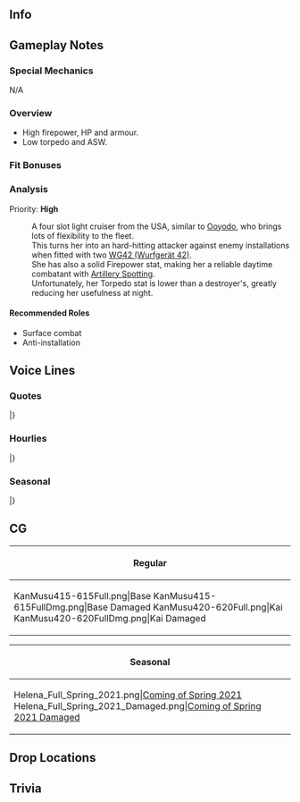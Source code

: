 ==Info==
{{KanmusuInfo|ID=415-615}}
{{KanmusuInfo|ID=420-620}}

==Gameplay Notes==
===Special Mechanics===
N/A

===Overview===
* High firepower, HP and armour.
* Low torpedo and ASW.

===Fit Bonuses===
{{:{{BASEPAGENAME}}/Equipment Bonuses}}
{{clear}}

===Analysis===
Priority: '''High'''

:A four slot light cruiser from the USA, similar to [[Ooyodo]], who brings lots of flexibility to the fleet.
:This turns her into an hard-hitting attacker against enemy installations when fitted with two [[WG42 (Wurfgerät 42)]].
:She has also a solid Firepower stat, making her a reliable daytime combatant with [[Artillery Spotting]].
:Unfortunately, her Torpedo stat is lower than a destroyer's, greatly reducing her usefulness at night.


====Recommended Roles====
* Surface combat
* Anti-installation

==Voice Lines==
===Quotes===
{{ShipquoteHeader}}
{{ShipquoteKai
|scenario = Introduction
|origin =My name is Helena. St. Louis-class軽巡洋艦二番艦USS CL-50 Helena. よろしくね！
|translation =My name is Helena. I'm the 2nd of the St. Louis-class<ref>Sub-class of the Brooklyn-class light cruisers.</ref> light cruisers, USS Cl-50 Helena. Pleasure to work with you!
}}
{{ShipquoteKai|kai = true|scenario = Introduction
|origin =St. Louis-class軽巡洋艦二番艦USS CL-50 Helena, standby! 提督、今日もHelenaと、頑張って行きましょうね？
|translation =2nd of the St. Louis-class light cruisers, USS CL-50 Helena, on standby! Admiral, let's work hard together again today, okay?
}}
{{ShipquoteKai
|scenario = Library
|origin =USS CL-50 Helenaです。St. Louis-class軽巡二番艦として建造されました。真珠湾空襲を経験、エスペランス岬沖海戦、第三次ソロモン海戦、そしてクラ湾の夜戦で日本海軍の精鋭と激しく戦いました。
|translation =I'm USS CL-50 Helena. I was built as the 2nd of the St. Louis-class light cruisers. I experienced the air attack on Pearl Harbor, and fought fiercely with the best the Japanese Navy had to offer at the Battle of Cape Esperance, the Naval Battle of Guadalcanal, and the Battle of Kula Gulf. 
}}
{{ShipquoteKai
|scenario = Secretary 1
|origin =What can I do for you?
|translation =What can I do for you?
}}
{{ShipquoteKai
|scenario = Secretary 2
|origin =いいじゃない？Helenaと行きましょう？
|translation =Sure, why not? Shall we get going?
}}
{{ShipquoteKai
|scenario = Secretary 3
|origin =真珠湾でも、Waspの時もソロモンでも、本当好き勝手やってくれたわよね、あなたたち！まあ、夜の戦いは気を付けるようにするわ。今は味方同士、仲良くやりましょう！
|translation =Whether it be Pearl Harbor, that time with Wasp<ref>USS ''Wasp'' was sunk by ''I-19'''s infamous torpedo salvo while covering a landing convoy at Guadalcanal - ''Helena'' was with her and rescued the survivors.</ref>, or the Solomons, you all really did as you pleased, you know! Well, I'll be sure to play it safe during night battles<ref>All of Helena's major battles were chaotic night battles during the Guadalcanal campaign.</ref>. We're comrades-in-arms now, so let's get along!
}}
{{ShipquoteKai
|scenario = Idle
|origin =そうね。艦隊戦では、電子兵装が大事。何より、radarは大事よ。戦いの終わってから、気づいても遅いの！
|translation =That's right. In a fleet battle electronic equipment is crucial. Above all, radar is a must. Realizing that after the fighting is over is way too late<ref>''Helena'' was equipped with advanced SG Radar after repairing her damage at Pearl Harbor, but at Esperance and Guadalcanal/Third Battle of the Solomon Sea, the American commanders were inexperienced in their tactical usage, leading to chaos. These experiences led to the American invention of the CIC (Combat Information Center).</ref>!
}}
{{ShipquoteKai
|scenario = Secretary Married
|origin =一息入れたら？押してダメなら、引いてみろ、よ！はい、coffee! 無理は、ダメよ。
|translation =How about you take a break? If pushing doesn't work, try pulling! Here, coffee! Don't push yourself too hard.
}}
{{ShipquoteKai
|scenario = Wedding
|origin =提督？Helenaにご用ですか？えっ？これは？Really? へっ。よろこんで。ありがとう、提督。
|translation =Admiral? Did you need something from me? Eh? This is...? Really? Heh. With pleasure. Thanks, Admiral.
}}
{{ShipquoteKai
|scenario = Looking At Scores
|origin =情報は大事！不意打ちはごめんだもの！
|translation =Information is important! Don't want any surprises!
}}
{{ShipquoteKai
|scenario = Joining A Fleet
|origin =St. Louis-class USS Helena, 抜錨する！さぁ、出港よ！
|translation =St. Louis-class USS Helena, setting sail! Come, time to leave port!
}}
{{ShipquoteKai
|scenario = Equipment 1
|origin =Ok!
|translation =Ok!
}}
{{ShipquoteKai|kai = true|scenario = Equipment 1
|origin =あら、いいじゃない？Helenaはokよ。
|translation =My, isn't that nice? I'm OK with this.
}}
{{ShipquoteKai
|scenario = Equipment 2
|origin =Good!
|translation =Good!
}}
{{ShipquoteKai
|scenario = Equipment 3
|origin =That's good!
|translation =That's good!
}}
{{ShipquoteKai
|scenario = Supply
|origin =I appreciate your kindness.
|translation =I appreciate your kindness.
}}
{{ShipquoteKai
|scenario = Docking Minor
|origin =んっ、もう、 また修理、嫌んなっちゃう。
|translation =Nghhh, jeez, I don't want to go in for repairs again.
}}
{{ShipquoteKai
|scenario = Docking Major
|origin =結構重傷よ。今度あったら、ただじゃ置かないから！
|translation =That's a pretty serious wound. I won't let this slide if there's a next time!
}}
{{ShipquoteKai
|scenario = Construction
|origin =Complete!
|translation =Complete!
}}
{{ShipquoteKai
|scenario = Returning From Sortie
|origin =無事のご帰還よ。I want to be next!
|translation =The fleet has safely returned to port. I want to be next!
}}
{{ShipquoteKai
|scenario = Starting A Sortie
|origin =USS CL-50 Helena, 出撃よ。見てなさい。
|translation =USS CL-50 Helena, sortieing. Watch me!
}}
{{ShipquoteKai
|scenario = Battle Start
|origin =あれは…？警報！Enemy in sight! 戦闘配置、急いで！
|translation =Is that...? Sound the alert! Enemy in sight! To your battle stations, hurry!
}}
{{ShipquoteKai
|scenario = Attack
|origin =近づけるな！Fire!
|translation =Stay away from me! Fire!
}}
{{ShipquoteKai
|scenario = Air Battle/Daytime Spotting/Night Battle Attack
|origin =ちっ。すばしっこい。
|translation =Damn, they're quick.
}}
{{ShipquoteKai|kai = true|scenario = Air Battle/Daytime Spotting/Night Battle Attack
|origin =すばしっこいけど、逃がさないから！
|translation =They might be quick, but they can't run from me!
}}
{{ShipquoteKai
|scenario = Night Battle
|origin =夜…嫌な感じだけど、行く？
|translation =Night... I have a bad feeling about this, but shall we?
}}
{{ShipquoteKai|kai = true|scenario = Night Battle
|origin =夜…最大限気を付けて、行くしかないか！
|translation =Night... no choice but to proceed on high alert!
}}
{{ShipquoteKai
|scenario = MVP
|origin =Helenaが殊勲賞を？I really appreciate it! ありがたく、いただきますね。
|translation =I'm getting a Distinguished Service Medal? I really appreciate it! I'll gladly accept it.
}}
{{ShipquoteKai
|scenario = Minor Damage 1
|origin =にやぁぁ！何すんの！？
|translation =Ngaaah! What're you doing!?
}}
{{ShipquoteKai
|scenario = Minor Damage 2
|origin =Oh my god... 嫌だ、もう！
|translation =Oh my god... jeez!
}}
{{ShipquoteKai
|scenario = Major Damage
|origin =にやぁぁ！何ってこと、もう！
|translation =Ngaaaah! How could they, jeez!
}}
{{ShipquoteKai
|scenario = Sunk
|origin =Helena, ここまでですか？水が、冷たい。提督、また会いましょう。また、ね？
|translation =So this is the end of the line for me? The water's... cold. Admiral, let's meet again. Again, alright?
}}
|}
<references/>
{{clear}}

===Hourlies===
{{ShipquoteHeader|type = hourly}}
{{ShipquoteKai|kai = true
|scenario = 00:00
|origin =提督、今日の秘書艦はこのHelenaが担当します。さっ、いろいろと片付けていきますよ。
|translation =Admiral, I, Helena, will be serving as your secretary ship. Now then, I'll be getting all this organized.
}}
{{ShipquoteKai|kai = true
|scenario = 01:00
|origin =It's 1 o'clock now. この申請書は不備が多いわ。誰の？あっ、Atlanta. 却下！提督、いいですね？
|translation =It's 1 o'clock now. This application is full of errors. Whose is this? Ah, Atlanta's. Rejected! That's fine, right Admiral?
}}
{{ShipquoteKai|kai = true
|scenario = 02:00
|origin =It's 2 o'clock now. これはまた…South Dakotaか？んっ、彼女はもう！これも却…えっ？提督、いいんですか？そう？
|translation =It's 2 o'clock now. Not another one... South Dakota? Ugh, that girl! That's another rej- eh? Are you sure, Admiral? Fine!
}}
{{ShipquoteKai|kai = true
|scenario = 03:00
|origin =It's 3 o'clock now. この書類は…Mother Fletcher!? ま、まあ、いいことにしましょうか！A-Accept...
|translation =It's 3 o'clock now. This document's from... Mother Fletcher<ref>The only other American ship to come out of the Naval Battle of Guadalcanal relatively unscathed</ref>!? A-Alright, we'll treat this one as good! A-Accept...
}}
{{ShipquoteKai|kai = true
|scenario = 04:00
|origin =It's 4 o'clock now. 書類仕事してたら、もうこんな時間。提督、もうすぐ朝ですね。Coffeeで一息入れましょう。飲むでしょう？
|translation =It's 4 o'clock now. It got this late just dealing with documents. It's almost morning, Admiral. How about we take a coffee break? You do drink coffee, right?
}}
{{ShipquoteKai|kai = true
|scenario = 05:00
|origin =It's 5 o'clock now. Coffeeお代わり要る？了解、どうぞ。おっ！提督、見て。日が昇るわ。
|translation =It's 5 o'clock now. Do you need more coffee? Roger, here you go. Oh! Look, Admiral, the sun's rising!
}}
{{ShipquoteKai|kai = true
|scenario = 06:00
|origin =It's 6 o'clock now. All fleet, good morning! さぁ、朝よ！皆、今日も頑張っていきましょう！
|translation =It's 6 o'clock now. All fleet, good morning! The morning's here! Another hard day's work, everyone!
}}
{{ShipquoteKai|kai = true
|scenario = 07:00
|origin =It's 7 o'clock now. Helenaのmorning plateをどうぞ。卵料理はscrambled baconでいいわね？ Ketchupはそこよ。
|translation =It's 7 o'clock now. Please enjoy my Helena morning plate. Do you mind scrambled eggs with bacon? The ketchup is over there.
}}
{{ShipquoteKai|kai = true
|scenario = 08:00
|origin =It's 8 o'cl- あら、Wasp! Wasp, good morning! 元気そうね。ん、いいけど、海の下には気をつるのよ。聞いてる？
|translation =It's 8 o'cl- oh, it's Wasp! Wasp, good morning! You seem well. Uh, okay, but we need to watch below the surface. Are you listening to me?
}}
{{ShipquoteKai|kai = true
|scenario = 09:00
|origin =It's 9 o'clock now. 抜錨よ！Weigh anchor! 提督、さっ、海に出ましょう！
|translation =It's 9 o'clock now. Set sail! Weigh anchor! Come, Admiral, let's head out to sea!
}}
{{ShipquoteKai|kai = true
|scenario = 10:00
|origin =It's 10 o'clock now. 目指すは… おっ、Solomon? Helenaは、Solomon諸島の海には本当に縁があるわ。
嫌になるぐらいよ、本当にね。
|translation =It's 10 o'clock now. Our destination is... oh, the Solomons? My fate is really tied up with the Solomon Sea. To an uncomfortable degree, seriously.
}}
{{ShipquoteKai|kai = true
|scenario = 11:00
|origin =It's 11 o'clock now. Radarの調子は…うん、いいみたいね、感度良好。これを使いこなして、生き延びないと、本当にね。
|translation =It's 11 o'clock now. The status of the RADAR is... Hmm, all green, receiving loud and clear. I really need to master it to survive.
}}
{{ShipquoteKai|kai = true
|scenario = 12:00
|origin =It is noon. さぁ、lunchにしましょう。Lunch plate持ってくるわね。はっ？食欲ないの？ダメよ、ちゃんと食べないと。
|translation =It is noon. Alright, let's do lunch. I'll go get the lunch plate. Huh? You're not hungry? Doesn't matter, you have to eat properly.
}}
{{ShipquoteKai|kai = true
|scenario = 13:00
|origin =It's 1 o'clock now. はい、熱いcoffee。Milkとsugarもたっぷり入れておいたわ. これで元気出しって。
|translation =It's 1 o'clock now. Here, hot coffee. I've added plenty of milk and sugar. This will pick you right up.
}}
{{ShipquoteKai|kai = true
|scenario = 14:00
|origin =It's 2 o'cl- はっ、うん、Wasp, また会ったはね。本当、潜水艦には気を付けてよ。ってほら、ソナーに感！Be careful!
|translation =It's 2 o'cl- hah, yeah. We'll meet again later, Wasp. Seriously, you need to watch out for submarines. Ah, a sonar signature! Be careful!
}}
{{ShipquoteKai|kai = true
|scenario = 15:00
|origin =It's 3 o'clock now. はぁ、よかった。伊号submarineよ！そう、今は友軍よ。大丈夫。はっ。伊号one nine, すごい船よね。
|translation =It's 3 o'clock now. Whew, that was close. It's an "I-gou" submarine! Yeah, they're friendlies now. It's fine. Hahh... "I-gou One Nine" is quite a boat.
}}
{{ShipquoteKai|kai = true
|scenario = 16:00
|origin =It's 4 o'clock now. あら、衣笠、久しぶりね。あの時が酷かったわね？あなたはクールだったわ。流石ね。今はfriend fleet, 光栄だわ。一緒に頑張りましょう！
|translation =It's 4 o'clock now. Oh my, Kinugasa, it's been a long time. You were really cool back then.<ref>''Kinugasa'' and ''Helena'' were at Cape Esperance; both did serious damage without hurting the other.</ref> I expect nothing less. I'm honored to be part of your fleet now. Let's do our best together!
}}
{{ShipquoteKai|kai = true
|scenario = 17:00
|origin =It's 5 o'clock now. はぁ、提督、みて！Sunset! 奇麗ね、ここでも。ふん。見とれちゃった。さっ、母港に戻りましょう！
|translation =It's 5 o'clock now. Hahh, look, Admiral! The sunset! It's beautiful, even here. Heh, got caught up in it. Right, let's head back to base!
}}
{{ShipquoteKai|kai = true
|scenario = 18:00
|origin =It's 6 o'clock now. Dinnerはどうしようか？Helena特製の、steak plateでいい？焼き方は…medium? Ok!
|translation =It's 6 o'clock now. What should we do for dinner? What about my special steak dish? You want it done... medium? Ok!
}}
{{ShipquoteKai|kai = true
|scenario = 19:00
|origin =It's 7 o'clock now. さっ、Helena特製のbeef steak plate召し上がれ！飲み物はbeer? うん。Ok!
|translation =It's 7 o'clock now. Now, please enjoy my special beef steak dish! What would you like to drink, beer? Yeah, ok!
}}
{{ShipquoteKai|kai = true
|scenario = 20:00
|origin =It's 8 o'clock now. 提督、volumeは足りた？Dessertは、たっぷりのvanilla ice! Chocolateかける？おっ、coffeeを? はっ、アボカド風か？やる！ふん。私もそうしよう！
|translation =It's 8 o'clock now. Admiral, was that enough for dinner? The dessert will be heaps of vanilla ice cream! Do you want chocolate on yours? Oh, coffee...? Hah, affogato style? Alright! Heh, I'll do that too.<ref>[https://en.wikipedia.org/wiki/Affogato Affogato] is Italian for "drowned". It's a desert where you mix coffee with vanilla ice cream. Sometimes, liquueur is added.</ref>
}}
{{ShipquoteKai|kai = true
|scenario = 21:00
|origin =It's 9- ん？誰？あなた、SoDak!? 霧島？ここにはいないわ。探してるの？
|translation =It's 9- hm? Who is it? Is that, SoDak!? Kirishima? She's not here. Are you looking for her?
}}
{{ShipquoteKai|kai = true
|scenario = 22:00
|origin =It's 10 o'clock now. はぁ！やっと静かにな…で、もう、今度は誰！うぇ、Japanese destroyers! あぁ、もう！部屋、違うでしょう！
|translation =It's 10 o'clock now. Whew! Finally some peace and qu- okay, jeez, who is it this time! Ugh, Japanese destroyers<ref>Probably looking for Atlanta, although ''Helena'' had her fair share of run-ins with Japanese destroyers.</ref>! Arghhhhh, jeez! You've got. The wrong. Room!
}}
{{ShipquoteKai|kai = true
|scenario = 23:00
|origin =It's 11 o'clock now. やっと、静かになった！ふん。提督、今日はお疲れさま。少しだけ眠りましょう、明日に備えて。Good night.
|translation =It's 11 o'clock now. It's finally quiet! Whew. Good work today, Admiral. Let's get some sleep for tomorrow. Good night.
}}
|}
<references/>
{{clear}}

===Seasonal===
{{SeasonalHeaderOld}}
{{SeasonalQuote
|scenario = [[Seasonal/Christmas_2020|Christmas 2020]]
|origin = Merry Christmas! 提督、楽しみましょう。今日は、飲んじゃいましょう？
|translation =	Merry Christmas! Admiral, let's have some fun. Shall we drink today?
|audio = Helena_Christmas_2020_Secretary_1.mp3
|notes = 
}}
{{SeasonalQuote
|scenario = [[Seasonal/Setsubun_2021|Setsubun 2021]]
|origin = セツブンな…そして、来ると思ったわJapanese destroyers。さあ、返り討ちよ！
|translation =	It's setsubun... and you came just like I expected, you Japanese destroyers. Now, it's payback time!
|audio = Helena_Setsubun_2021_Secretary_1.mp3
|notes = 
}}
{{SeasonalQuote
|scenario = [[Seasonal/Valentine's_Day_2021|Valentine's Day 2021]]
|origin = Chocolate? Why? だれに？うふふふぅ、うそよ。はい、良いしてあるわ。ここのcultureなんでしょう？
|translation = Chocolate? Why? For who? Ufufufu, just kidding. Here, I got some for you. That's the tradition here, right?
|audio = Helena_Valentines_2021_Secretary_1.mp3
|notes = 
}}
{{SeasonalQuote
|scenario = [[Seasonal/White_Day_2021|White Day2021]]
|origin =お返し？あぁ、チョコレートの？ここの不思議なcultureね。でも、嫌いじゃないわ。…Thanks。 
|translation =	A return gift? Ah, for the chocolates? Yet another odd custom here. But, I don't dislike it... Thanks. 
|audio = Helena_White_Day_2021_Secretary_1.mp3
|notes =
}}
{{SeasonalQuote
|scenario = [[Seasonal/Coming_of_Spring_2021|Coming of Spring 2021]]
|origin =USS fleetで、日本式「オハナミ」を試してみるの？あはぁ、いいんじゃない。HelenaはOKよ。 
|translation =	You want to try having a Japanese "cherry blossom viewing" outing with the US fleet? Aha, that sounds nice. I'm fine with that. 
|audio = Helena_Spring_2021_Secretary_1.mp3
|notes =
}}
{{SeasonalQuote
|scenario = [[Seasonal/Eighth_Anniversary|8th Anniversary]]
|origin = Congratulations, fleet 8th Anniversary.提督、おめでとう。Helenaもお祝いします。
|translation =	Congratulations on the fleet's 8th Anniversary. Admiral, Congratulations. I'll celebrate too.
|audio = Helena_8th Anniversary_Secretary_1.mp3
|notes = 
}}
{{SeasonalQuote
|scenario = [[Seasonal/Rainy_Season_2021|Rainy Season 2021]]
|origin = 日本の「ツーユー」ね？聞いてるわ。Dollを作って、吊るすんでしょう？軽くオカルトね。あぁ、やらないわよ。 
|translation =	This is Japan's "to you" right? I've heard about it. You make dolls and hang them up, right? It's kinda occultish. Ah, I'm not doing it. 
|audio = Helena_Rainy Season 2021_Secretary_1.mp3
|notes = 
}}
|}<references/>

{{clear}}

==CG==
{| class="mw-collapsible mw-collapsed wikitable" style="width: 100%;"
!Regular
|-
|<gallery>
KanMusu415-615Full.png|Base
KanMusu415-615FullDmg.png|Base Damaged
KanMusu420-620Full.png|Kai
KanMusu420-620FullDmg.png|Kai Damaged
</gallery>
|}

{| class="mw-collapsible mw-collapsed wikitable" style="width: 100%;"
!Seasonal
|-
|<gallery>
Helena_Full_Spring_2021.png|[[Seasonal/Coming_of_Spring_2021|Coming of Spring 2021]]
Helena_Full_Spring_2021_Damaged.png|[[Seasonal/Coming_of_Spring_2021|Coming of Spring 2021 Damaged]]
</gallery>
|}

==Drop Locations==

==Trivia==

{{Shiplist}}
